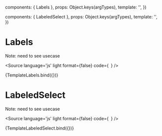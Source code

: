 



  components: { Labels },
  props:      Object.keys(argTypes),
  template:   '<Labels v-bind="$props" />',
})

  components: { LabeledSelect },
  props:      Object.keys(argTypes),
  template:   '<LabeledSelect v-bind="$props" />',
})

<Meta title="Test/Form" />

# Labels

Note: need to see usecase

<Source
  language='js'
  light
  format={false}
  code={`
  `}
/>

<Canvas>
  <Story
    name="Labels"
    args={{
      value: 'Select',
    }}>
    {TemplateLabels.bind({})}
  </Story>
</Canvas>

<ArgsTable of={Labels} />


# LabeledSelect

Note: need to see usecase

<Source
  language='js'
  light
  format={false}
  code={`
  `}
/>

<Canvas>
  <Story
    name="LabeledSelect"
    args={{
      label: 'Select',
      options: ['Dummy', 'value']
    }}>
    {TemplateLabeledSelect.bind({})}
  </Story>
</Canvas>

<ArgsTable of={LabeledSelect} />
